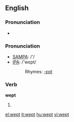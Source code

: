 ==English==

===Pronunciation===
*{{audio|en-us-wept.ogg|Audio (US)}}

===Pronunciation===
*[[w:SAMPA|SAMPA]]: /'/
*[[w:IPA|IPA]]: /'wεpt/
*:Rhymes: [[Rhymes:English:-ɛpt|-ɛpt]]

===Verb===
'''wept'''
# {{past of|''[[weep]]''}}

[[el:wept]]
[[it:wept]]
[[hu:wept]]
[[vi:wept]]